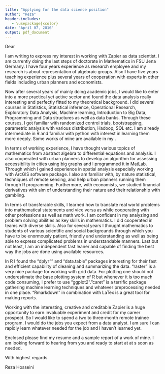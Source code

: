 ---
title: "Applying for the data science position"
author: "Reza"
header-includes:
   - \usepackage{xcolor}
date: "April 07, 2016"
output: pdf_document
---

Dear 

I am writing to express my interest in working with Zapier as data scientist. I am currently doing the last steps of doctorate in Mathematics in FSU Jena Germany. I have four years experience as research employee and my research is about representation of algebraic groups. Also I have five years teaching experience plus several years of cooperation with experts in other fields including urban planners and economists.

Now after several years of mainly doing academic jobs, I would like to enter into a more practical yet active sector and found the data analysis really interesting and perfectly fitted to my theoretical background. I did several courses in Statistics, Statistical inference, Operational Research, Exploratory Data Analysis,  Machine learning, Introduction to Big Data, Programming and Data structures as well as data banks. Through these courses, I got familiar with randomized control trials, bootstrapping, parametric analysis with various distribution, Hadoop, SQL etc. I am already intermediate in R and familiar with python with interest in learning them more deeply. Some works of mine are available in my [\textcolor{blue}{\underline{github page}}](https://github.com/srhumir).

In terms of working experience, I have thought various topics of mathematics from abstract algebra to differential equations and analysis. I also cooperated with urban planners to develop an algorithm for assessing accessibility in cities using big graphs and I programmed it in MatLab. Through which I gained experience in spatial analysis especially working with ArcGIS software package. I also am familiar with, by nature statistical, techniques of remote sensing, and help urban planners running them through R programming. Furthermore, with economists, we studied financial derivatives with aim of understanding their nature and their relationship with gambling.


In terms of transferable skills, I learned how to translate real world problems into mathematical statements and vice versa as while cooperating with other professions as well as math work. I am confident in my analyzing and problem solving abilities as key skills in mathematics. I did cooperated in teams with diverse skills. Also for several years I thought mathematics to students of various scientific and social backgrounds through which you have to be enormously patient, friendly and understanding as well as being able to express complicated problems in understandable manners. Last but not least, I am an independent fast leaner and capable of finding the best way the jobs are done using available resources.


In R I found the "dplyr"" and "data.table" packages interesting for their fast and efficient capability of cleaning and summarizing the data. "raster" is a very nice package for working with grid data. For plotting one should not underestimate the base plotting system of R but whenever it is too much code consuming, I prefer to use "ggplot2"."caret" is a terrific package gathering machine learning techniques and whatever preprocessing needed in one place. "Rmarkdown" in combination with LaTex is a great tool for making reports. 


Working with the interesting, creative and creditable Zapier is a huge opportunity to earn invaluable experiment and credit for my career prospect. So I would like to spend a two to three-month remote trainee program. I would do the jobs you expect from a data analyst. I am sure I can rapidly learn whatever needed for the job and I haven't learned yet.

Enclosed please find my resume and a sample report of a work of mine. I am looking forward to hearing from you and ready to start at at s soon as needed.


With highest regards

Reza Hosseini
